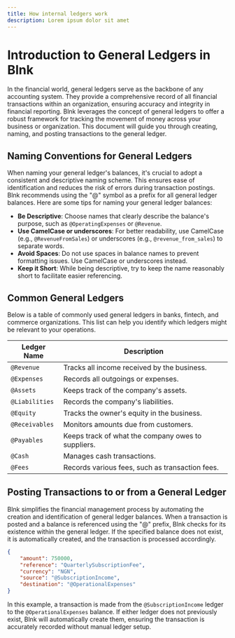 ```yaml
---
title: How internal ledgers work
description: Lorem ipsum dolor sit amet
---
```


# Introduction to General Ledgers in Blnk

In the financial world, general ledgers serve as the backbone of any accounting system. They provide a comprehensive record of all financial transactions within an organization, ensuring accuracy and integrity in financial reporting. Blnk leverages the concept of general ledgers to offer a robust framework for tracking the movement of money across your business or organization. This document will guide you through creating, naming, and posting transactions to the general ledger.


## Naming Conventions for General Ledgers

When naming your general ledger's balances, it's crucial to adopt a consistent and descriptive naming scheme. This ensures ease of identification and reduces the risk of errors during transaction postings. Blnk recommends using the "@" symbol as a prefix for all general ledger balances. Here are some tips for naming your general ledger balances:

- **Be Descriptive**: Choose names that clearly describe the balance's purpose, such as `@OperatingExpenses` or `@Revenue`.
- **Use CamelCase or underscores**: For better readability, use CamelCase (e.g., `@RevenueFromSales`) or underscores (e.g., `@revenue_from_sales`) to separate words.
- **Avoid Spaces**: Do not use spaces in balance names to prevent formatting issues. Use CamelCase or underscores instead.
- **Keep it Short**: While being descriptive, try to keep the name reasonably short to facilitate easier referencing.

## Common General Ledgers
Below is a table of commonly used general ledgers in banks, fintech, and commerce organizations. This list can help you identify which ledgers might be relevant to your operations.

| Ledger Name        | Description                               |
|--------------------|-------------------------------------------|
| `@Revenue`         | Tracks all income received by the business. |
| `@Expenses`        | Records all outgoings or expenses.        |
| `@Assets`          | Keeps track of the company's assets.      |
| `@Liabilities`     | Records the company's liabilities.        |
| `@Equity`          | Tracks the owner's equity in the business.|
| `@Receivables`     | Monitors amounts due from customers.      |
| `@Payables`        | Keeps track of what the company owes to suppliers. |
| `@Cash`            | Manages cash transactions.                |
| `@Fees`            | Records various fees, such as transaction fees. |

## Posting Transactions to or from a General Ledger
Blnk simplifies the financial management process by automating the creation and identification of general ledger balances. When a transaction is posted and a balance is referenced using the "@" prefix, Blnk checks for its existence within the general ledger. If the specified balance does not exist, it is automatically created, and the transaction is processed accordingly.

```json
{
    "amount": 750000,
    "reference": "QuarterlySubscriptionFee",
    "currency": "NGN",
    "source": "@SubscriptionIncome",
    "destination": "@OperationalExpenses"
}
```
In this example, a transaction is made from the `@SubscriptionIncome` ledger to the `@OperationalExpenses` balance. If either ledger does not previously exist, Blnk will automatically create them, ensuring the transaction is accurately recorded without manual ledger setup.

